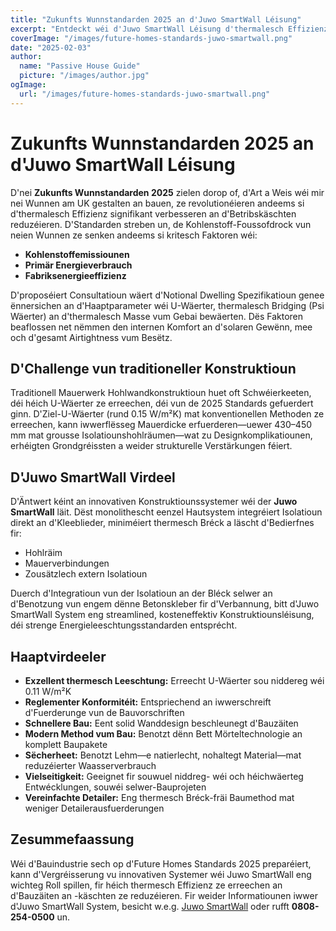 ```yaml
---
title: "Zukunfts Wunnstandarden 2025 an d'Juwo SmartWall Léisung"
excerpt: "Entdeckt wéi d'Juwo SmartWall Léisung d'thermalesch Effizienz an d'Bau-Standarden fir zukünfteg Wunnen revolutionéiert."
coverImage: "/images/future-homes-standards-juwo-smartwall.png"
date: "2025-02-03"
author:
  name: "Passive House Guide"
  picture: "/images/author.jpg"
ogImage:
  url: "/images/future-homes-standards-juwo-smartwall.png"
---
```


# Zukunfts Wunnstandarden 2025 an d'Juwo SmartWall Léisung

D'nei **Zukunfts Wunnstandarden 2025** zielen dorop of, d'Art a Weis wéi mir nei Wunnen am UK gestalten an bauen, ze revolutionéieren andeems si d'thermalesch Effizienz signifikant verbesseren an d'Betribskäschten reduzéieren. D'Standarden streben un, de Kohlenstoff-Foussofdrock vun neien Wunnen ze senken andeems si kritesch Faktoren wéi:

- **Kohlenstoffemissiounen**
- **Primär Energieverbrauch**
- **Fabriksenergieeffizienz**

D'proposéiert Consultatioun wäert d'Notional Dwelling Spezifikatioun genee ënnersichen an d'Haaptparameter wéi U-Wäerter, thermalesch Bridging (Psi Wäerter) an d'thermalesch Masse vum Gebai bewäerten. Dës Faktoren beaflossen net nëmmen den internen Komfort an d'solaren Gewënn, mee och d'gesamt Airtightness vum Besëtz.

## D'Challenge vun traditioneller Konstruktioun

Traditionell Mauerwerk Hohlwandkonstruktioun huet oft Schwéierkeeten, déi héich U-Wäerter ze erreechen, déi vun de 2025 Standards gefuerdert ginn. D'Ziel-U-Wäerter (rund 0.15 W/m²K) mat konventionellen Methoden ze erreechen, kann iwwerflësseg Mauerdicke erfuerderen—uewer 430–450 mm mat grousse Isolatiounshohlräumen—wat zu Designkomplikatiounen, erhéigten Grondgréissten a weider strukturelle Verstärkungen féiert.

## D'Juwo SmartWall Virdeel

D'Äntwert kéint an innovativen Konstruktiounssystemer wéi der **Juwo SmartWall** läit. Dëst monolithescht eenzel Hautsystem integréiert Isolatioun direkt an d'Kleeblieder, miniméiert thermesch Bréck a läscht d'Bedierfnes fir:

- Hohlräim
- Mauerverbindungen
- Zousätzlech extern Isolatioun

Duerch d'Integratioun vun der Isolatioun an der Bléck selwer an d'Benotzung vun engem dënne Betonskleber fir d'Verbannung, bitt d'Juwo SmartWall System eng streamlined, kosteneffektiv Konstruktiounsléisung, déi strenge Energieleeschtungsstandarden entsprécht.

## Haaptvirdeeler

- **Exzellent thermesch Leeschtung:** Erreecht U-Wäerter sou niddereg wéi 0.11 W/m²K
- **Reglementer Konformitéit:** Entspriechend an iwwerschreift d'Fuerderunge vun de Bauvorschriften
- **Schnellere Bau:** Eent solid Wanddesign beschleunegt d'Bauzäiten
- **Modern Method vum Bau:** Benotzt dënn Bett Mörteltechnologie an komplett Baupakete
- **Sëcherheet:** Benotzt Lehm—e natierlecht, nohaltegt Material—mat reduzéierter Waasserverbrauch
- **Vielseitigkeit:** Geeignet fir souwuel niddreg- wéi och héichwäerteg Entwécklungen, souwéi selwer-Bauprojeten
- **Vereinfachte Detailer:** Eng thermesch Bréck-fräi Baumethod mat weniger Detailerausfuerderungen

## Zesummefaassung

Wéi d'Bauindustrie sech op d'Future Homes Standards 2025 preparéiert, kann d'Vergréisserung vu innovativen Systemer wéi Juwo SmartWall eng wichteg Roll spillen, fir héich thermesch Effizienz ze erreechen an d'Bauzäiten an -käschten ze reduzéieren. Fir weider Informatiounen iwwer d'Juwo SmartWall System, besicht w.e.g. [Juwo SmartWall](http://www.Juwo-SmartWall.co.uk) oder rufft **0808-254-0500** un.